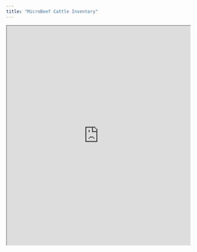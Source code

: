 ```yaml
---
title: "MicroBeef Cattle Inventory"
---
```

::: {style="display: flex; justify-content: center; gap: 10px;"}

<iframe src="https://lvr-explore.shinyapps.io/CattleInventory/" width="800" height="600"></iframe>

:::